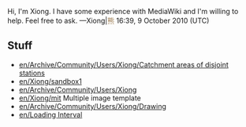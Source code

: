 Hi, I'm Xiong. I have some experience with MediaWiki and I'm willing to help. Feel free to ask. &mdash;Xiong|<font color="#997749">&#29066;</font> 16:39, 9 October 2010 (UTC)

== Stuff ==

* [[en/Archive/Community/Users/Xiong/Catchment areas of disjoint stations]]
* [[en/Xiong/sandbox1]]
* [[en/Archive/Community/Users/Xiong]]
* [[en/Xiong/mit]] Multiple image template
* [[en/Archive/Community/Users/Xiong/Drawing]]
* [[en/Loading Interval]]